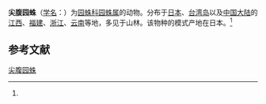 {{Speciesbox
| name = 尖腹园蛛
| status = 
| status_system = 
| image = 
| genus = Araneus
| species = pseudocentrodes
| authority = (Bosenberg et Strand, 1906)<ref name='id13534'>{{cite web| url =http://www.bioinfo.cn/db05/BjdwSpecies.php?action=view&id=13534| title =尖腹园蛛| work =《中国动物物种编目数据库》| publisher =中国科学院微生物研究所| author =中国科学院动物研究所| accessdate =2009-04-28| deadurl =yes| archiveurl =https://web.archive.org/web/20160305031845/http://www.bioinfo.cn/db05/BjdwSpecies.php?action=view&id=13534| archivedate =2016-03-05}}</ref>
}}

'''尖腹园蛛'''（[[学名|学名]]：{{lang|la|''Araneus pseudocentrodes''}}）为[[园蛛科|园蛛科]][[园蛛属|园蛛属]]的动物。分布于[[日本|日本]]、[[台湾岛|台湾岛]]以及[[中国大陆|中国大陆]]的[[江西|江西]]、[[福建|福建]]、[[浙江|浙江]]、[[云南|云南]]等地，多见于山林。该物种的模式产地在日本。<ref name='id13534'/>

== 参考文献 ==
{{reflist}}

{{Wikispecies|Araneus pseudocentrodes}}

[[Category:园蛛属|尖腹园蛛]]


{{蜘蛛小作品}}